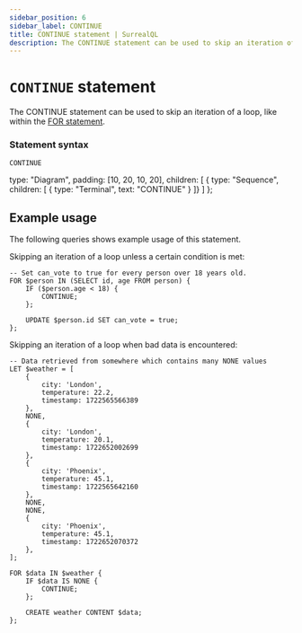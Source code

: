 ```yaml
---
sidebar_position: 6
sidebar_label: CONTINUE
title: CONTINUE statement | SurrealQL
description: The CONTINUE statement can be used to skip an iteration of a loop, like within the FOR statement
---
```


# `CONTINUE` statement

The CONTINUE statement can be used to skip an iteration of a loop, like within the [FOR statement](/docs/surrealql/statements/for).


### Statement syntax

<Tabs syncKey="continue-statement">
  <TabItem label="SurrealQL Syntax">

```syntax title="SurrealQL Syntax"
CONTINUE
```

  </TabItem>
  <TabItem label="Railroad Diagram">

  type: "Diagram",
  padding: [10, 20, 10, 20],
  children: [
    { type: "Sequence", children: [
      { type: "Terminal", text: "CONTINUE" }
    ]}
  ]
};

<RailroadDiagram ast={continueAst} className="my-6" />

  </TabItem>
</Tabs>

## Example usage

The following queries shows example usage of this statement.

Skipping an iteration of a loop unless a certain condition is met:

```surql
-- Set can_vote to true for every person over 18 years old.
FOR $person IN (SELECT id, age FROM person) {
	IF ($person.age < 18) {
		CONTINUE;
	};

	UPDATE $person.id SET can_vote = true;
};
```

Skipping an iteration of a loop when bad data is encountered:

```surql
-- Data retrieved from somewhere which contains many NONE values
LET $weather = [
	{
		city: 'London',
		temperature: 22.2,
		timestamp: 1722565566389
	},
	NONE,
	{
		city: 'London',
		temperature: 20.1,
		timestamp: 1722652002699
	},
    {
        city: 'Phoenix',
        temperature: 45.1,
        timestamp: 1722565642160
    },
    NONE,
    NONE,
    {
        city: 'Phoenix',
        temperature: 45.1,
        timestamp: 1722652070372
    },
];

FOR $data IN $weather {
    IF $data IS NONE {
        CONTINUE;
    };

	CREATE weather CONTENT $data;
};
```
